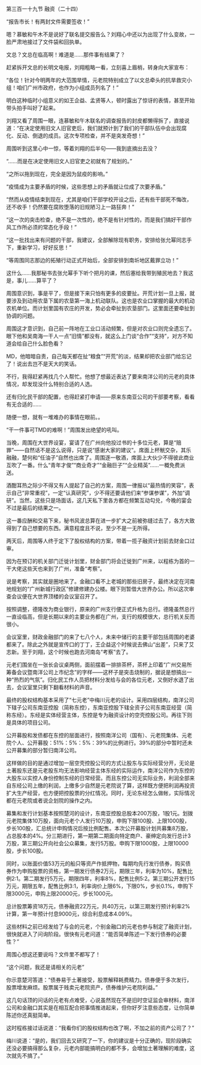 

第三百一十九节 融资（二十四）

“报告市长！有两封文件需要签收！”

嗯？慕敏和午木不是说好了联名提交报告么？刘翔心中还以为出现了什么变故，一脸严肃地接过了文件袋和回执单。

文总？文总在临高啊！难道是……那件事有结果了？

赶紧拆开文总的长明文电报，刘翔粗略一看，立刻喜上眉梢，转身向大家宣布：

“各位！针对今明两年的大范围旱情，元老院特别成立了以文总牵头的抗旱救灾小组！咱们广州市政府，也作为小组成员列名了！”

明白这种临时小组意义的如王企益、孟贤等人，顿时露出了惊讶的表情，甚至开始带头拍手叫好了起来。

刘翔又看了周围一眼，连慕敏和午木联名的调查报告的封皮都懒得拆了，直接说道：“在决定使用旧文人旧官吏后，我们就预计到了我们的干部队伍中会出现腐化、反动、倒退的成员。这次专项检查，并不是突发奇想！”

周围听到这里心中一惊，等着刘翔的后半句——我到底摘出去没？

“……而是在决定使用旧文人旧官吏之初就有了规划的。”

“之所以拖到现在，完全是因为鼠疫的影响。”

“疫情成为主要矛盾的时候，这些思想上的矛盾就让位成了次要矛盾。”

“然而从疫情结束到现在，尤其是咱们干部学校开设之后，还有些干部死不悔改，还不收手！仍然要在腐败堕落的旧规陋习上一路狂奔！”

“这一次的突击检查，绝不是一次性的，绝不是有针对性的，而是我们搞好干部作风工作所必须的常态化手段！”

“这一批找出来有问题的干部，我建议，全部解除现有职务，安排给张允幂同志手下，重新学习，好好反思！”

“等周围同志那边的拓殖行动正式开始后，全部安排到南圻地区戴罪立功！”

这什么……我那秘书去张允幂手下听个把月的课，然后塞给我带到殖民地去？我这是，事儿……算平了？

周围意识到，事是平了，但是接下来只怕有更多的皮要扯。开荒计划一旦上报，就要涉及到动用农垦下属的农垦第一海上机动联队。这也是农业口掌握的最大的机动农机单位。而计划里国有农庄的开发，势必会牵扯到农垦部门。这里面还要牵扯到协调的问题。

周围这才意识到，自己前一阵地在工业口活动频繁，但是对农业口则完全遗忘了。眼下他和吴南海一干人一点“旧情”都没有，就这么上门谈“合作”“支持”，对方不知道会给自己什么脸色看？

MD，他暗暗自责，自己每天都在扯“粮食”“开荒”的淡，结果却把农业部门给忘记了！说出去岂不是天大的笑话。

不行，我得赶紧再找几个人帮忙。他想了想最近表达了要来南洋公司的元老的具体情况，却发现没什么特别合适的人选。

还有归化民干部的配置，也得赶紧打申请――原来东南亚公司的干部要考察，看看有无合适的……

随便一想，就有一堆难办的事情在眼前。。

“干一件事可TMD的难啊！”周围发出绝望的吼叫。

当晚，周围在大世界设宴，宴请了在广州向他投过书的十多位元老，算是“赔罪”――自然话不是这么说得，只是说“感谢大家的建议”。席面上杯觥交杂，其乐融融，楚何和“任油子”自然也出席了。周围逐一敬酒，席面上大伙少不得彼此商业互吹了一番。什么“青年才俊”“商业奇才”“金融巨子”“企业精英”……一概免费派送。

酒酣耳热之际少不得又有人提起了自己的方案，周围一律报以“最热情的笑容”，表示自己“非常重视”，一定“认真研究”，少不得还要请他们来“参谋参谋”，外加“调研”。当然，这些只是场面话，这几天私下里各方都在频繁互动勾兑，今晚的宴会不过是最后的结果之一。

这一番应酬和交易下来，秘书风波总算在进一步扩大之前被弥缝过去了，各方大致得到了自己想要的东西。满意程度且不说，至少不是一无所得。

两天后，周围等人终于定下了股权结构的方案，带着一揽子融资计划前去财金口过审。

因为在预订的机关部门迁徙计划里，财金部门将会迁徙到广州来，以程栋为首的一干大佬这些天也来到了广州，准备“考察”。

说是考察，其实就是圈地来了。金融口看不上老城的那些旧房子，最终决定在河南地规划的“广州新城行政区”修建修建办公楼。眼下则暂借大世界办公。所以这次审查会议便在大世界顶楼的会议室召开了。

按照调整，德隆改为商业银行，原来的广州支行便正式升格为总行。德隆虽然总行一直设临高，但是长期以来的主要业务都在广州，支行的规模很大，总行机关反而很小。

会议室里，财政金融部门的来了七八个人，未来中储行的主要干部包括周围的老婆都来了。除此之外就是宣传口的丁丁，王企益这个时候说去佛山“出差”，只来了艾志新。至于刘翔，这个时候也跑去河南岛“考察”去了。

元老们围坐在一张长会议桌两侧，面前摆着一排排茶杯，茶杯上印着“广州交易所筹备会议暨南洋公司上市纪念”的字样――这杯子是突击烧制的，据说是想搞出一种“热烈的气氛”。归化民工作人员把材料分发给与会的各位元老，又倒好水退了出去，会议室里只剩下翻看材料的声音。

最终的股权结构基本采用了“七元老”中梅川元老的设计。采用四层结构，南洋公司下辖子公司东南亚控股（简称东控），东南亚控股下辖全资子公司东南亚经营（简称东经）。东经是实体经营主体，东控是专为融资设计的空壳控股公司。再往下则是具体的项目公司。

公开募股和发债都在东控的层面进行，按照南洋公司（国有）、元老院集体、元老院个人、公开募股：51%：5%：5%：39%的比例进行。39%的部分中暂时还未公开募集的部分暂归南洋公司。

这样做的目的是通过增加一层空壳控股公司的方式让股东与实际经营分开，无论是土著股东还是元老股东均无法影响经营主体东经的实际运作，南洋公司作为东控的大股东以实控人身份控制东经的日常经营。而且东控公司无实际业务，利润全部来自东经公司上缴的利润，上缴多少自然是元老院说了算，这样既方便把利润再投资扩大生产经营，也方便把控股票的分红情况。同时，无论东经怎么做帐，实际情况都在元老院或者说企划院的操作之内。

募集和发行计划基本按照楚河的设计，东南亚控股总股本200万股，1股1元。划拨元老院集体10万股，面向元老个人发行10万股，申购下限100股、上限1000股，步长100股，汇总统计申购情况后按比例配售。本次公开募股计划共募集8万股，占总股本的4%。分三期进行，第一期第二期面向特定商户、豪绅定向发行总计3万股，第三期公开向社会公众募集，发行5万股。申购下限1000股，上限10000股，步长100股。

同时，以账面价值53万元的船只等资产作抵押物，每期均先行发行债券，购买债券作为申购股票的资格，第一期发行债券2万元，期限三年，利率为10%，配售比例2:1。第二期发行5万元，期限四年，利率8%，配售比例5:2。第三期公开发行15万元，期限五年，配售比例3:1，利率询价上限6%，下限0%，步长0.1%，申购下限3000元，申购上限20000元，步长1000元。

总计股票筹资18万元，债券融资22万元，共40万元，以第三期发行预计利率2%计算，第一年预计付息9000元，综合利息成本4.09%。

这些材料之前已经发给了与会的元老，个别金融口的元老也参与制定了融资计划，很快就进入了问询阶段。很快有元老问道：“能否简单陈述一下发行债券的必要性？”

周围心想这还要说吗？文件里不都写了！

“这个问题，我还是请相关的元老”

你示意楚河答道：“债券易于土著接受，股票解释耗费精力。债券便于多次发行，股票增发麻烦。股票属于贱卖元老院资产，债券维护元老院利益。”

这几句话顶的问话的元老有点难受，心说虽然现在不是旧时空证监会审材料，南洋公司和金融口其实是在相互配合把事情推进起来，但你好歹注意些态度，让你简单陈述你还真挺简单。

这时程栋接过话说道：“我看你们的股权结构也改了啊，不加之前的资产公司了？”

梅川说道：“是的，我们回去又研究了一下，你的建议是十分正确的，现阶段确实还没必要搞得那么复杂，元老内部能搞明白的都不多，会增加土著理解的难度，这次就先不搞了。”


